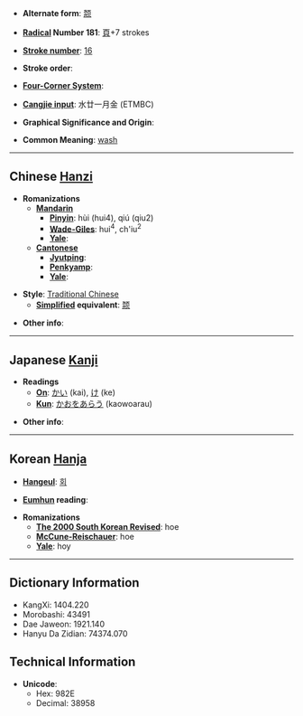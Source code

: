 * '''Alternate form''': [[颒]]

* '''[[Wiktionary:Chinese radical index| Radical]] Number 181''': [[Wiktionary:Chinese radical index 頁|頁]]+7 strokes

* '''[[Wiktionary:Chinese total strokes index|Stroke number]]''': [[Wiktionary:Chinese total strokes index 16|16]]

* '''Stroke order''': 

* '''[[Wiktionary:Chinese four corner index|Four-Corner System]]''': 

* '''[[Wiktionary:Chinese Cangjie index|Cangjie input]]''': 水廿一月金 (ETMBC)

* '''Graphical Significance and Origin''': 

* '''Common Meaning''': [[wash]]

----

== Chinese [[Hanzi]] ==

* '''Romanizations'''
** '''[[Mandarin]]'''
*** '''[[Pinyin]]''': hùi (hui4), qiú (qiu2)
*** '''[[Wade-Giles]]''': hui<sup>4</sup>, ch'iu<sup>2</sup>
*** '''[[Yale]]''': 
** '''[[Cantonese]]'''
*** '''[[Jyutping]]''':
*** '''[[Penkyamp]]''': 
*** '''[[Yale]]''': 

* '''Style''': [[Traditional Chinese]] 
** '''[[Simplified Chinese|Simplified]] equivalent''': [[颒]]

* '''Other info''': 

----

== Japanese [[Kanji]] ==

* '''Readings'''
** '''[[On]]''': [[かい]] (kai), [[け]] (ke)
** '''[[Kun]]''': [[かおをあらう]] (kaowoarau)

* '''Other info''':  

----

== Korean [[Hanja]] ==

* '''[[Hangeul]]''': [[회]]

* '''[[Eumhun]] reading''': 

* '''Romanizations'''
** '''[[The 2000 South Korean Revised Romanization|The 2000 South Korean Revised]]''': hoe
** '''[[McCune-Reischauer]]''': hoe
** '''[[Yale]]''': hoy

----

== Dictionary Information ==

* KangXi: 1404.220
* Morobashi: 43491
* Dae Jaweon: 1921.140
* Hanyu Da Zidian: 74374.070

== Technical Information ==

* '''Unicode''':
** Hex: 982E
** Decimal: 38958